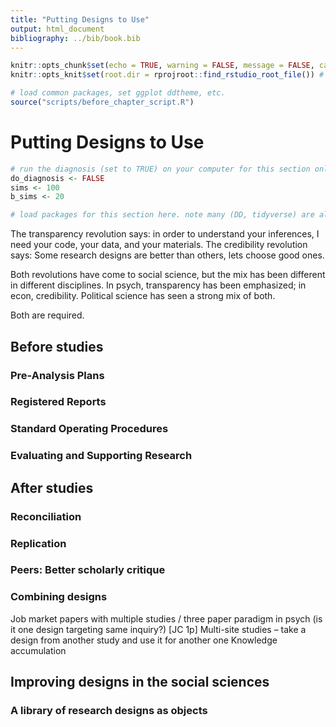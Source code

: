 ```yaml
---
title: "Putting Designs to Use"
output: html_document
bibliography: ../bib/book.bib 
---
```


<!-- note do_bookdown is set in index.rmd, so we know if you're running just this .Rmd or compiling the book-->
```r
knitr::opts_chunk$set(echo = TRUE, warning = FALSE, message = FALSE, cache = FALSE)
knitr::opts_knit$set(root.dir = rprojroot::find_rstudio_root_file()) # files are all relative to RStudio project home
```

```r
# load common packages, set ggplot ddtheme, etc.
source("scripts/before_chapter_script.R")
```

<!-- start post here, do not edit above -->

# Putting Designs to Use

<!-- make sure to rename the section title below -->

```r
# run the diagnosis (set to TRUE) on your computer for this section only before pushing to Github. no diagnosis will ever take place on github.
do_diagnosis <- FALSE
sims <- 100
b_sims <- 20
```

```r
# load packages for this section here. note many (DD, tidyverse) are already available, see scripts/package-list.R
```


The transparency revolution says: in order to understand your inferences, I need your code, your data, and your materials.
The credibility revolution says: Some research designs are better than others, lets choose good ones.

Both revolutions have come to social science, but the mix has been different in different disciplines. In psych, transparency has been emphasized; in econ, credibility. Political science has seen a strong mix of both. 

Both are required.



## Before studies

### Pre-Analysis Plans

### Registered Reports

### Standard Operating Procedures

### Evaluating and Supporting Research

## After studies

### Reconciliation

### Replication

### Peers: Better scholarly critique

### Combining designs


Job market papers with multiple studies / three paper paradigm in psych (is it one design targeting same inquiry?) [JC 1p]
Multi-site studies – take a design from another study and use it for another one
Knowledge accumulation


## Improving designs in the social sciences

### A library of research designs as objects

